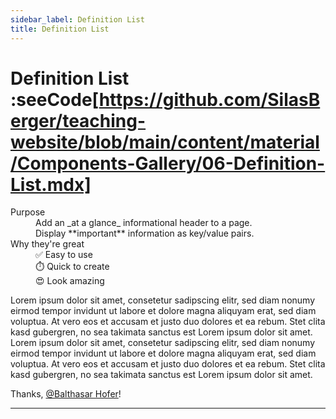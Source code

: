 ```yaml
---
sidebar_label: Definition List
title: Definition List
---
```



# Definition List :seeCode[https://github.com/SilasBerger/teaching-website/blob/main/content/material/Components-Gallery/06-Definition-List.mdx]
<DefinitionList>
  <dt>Purpose</dt>
  <dd>Add an _at a glance_ informational header to a page.</dd>
  <dd>Display **important** information as key/value pairs.</dd>

  <dt>Why they're great</dt>
  <dd>✅ Easy to use</dd>
  <dd>⏱️ Quick to create</dd>
  <dd>😍 Look amazing</dd>
</DefinitionList>

Lorem ipsum dolor sit amet, consetetur sadipscing elitr, sed diam nonumy eirmod tempor invidunt ut labore et dolore
magna aliquyam erat, sed diam voluptua. At vero eos et accusam et justo duo dolores et ea rebum. Stet clita kasd
gubergren, no sea takimata sanctus est Lorem ipsum dolor sit amet. Lorem ipsum dolor sit amet, consetetur sadipscing
elitr, sed diam nonumy eirmod tempor invidunt ut labore et dolore magna aliquyam erat, sed diam voluptua. At vero eos
et accusam et justo duo dolores et ea rebum. Stet clita kasd gubergren, no sea takimata sanctus est Lorem ipsum dolor
sit amet.

Thanks, [@Balthasar Hofer](https://github.com/lebalz/ofi-blog)!

---
